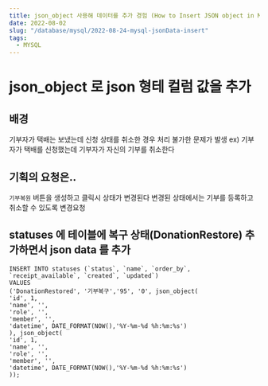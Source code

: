 ```yaml
---
title: json_object 사용해 데이터를 추가 경험 (How to Insert JSON object in MySQL?)
date: 2022-08-02
slug: "/database/mysql/2022-08-24-mysql-jsonData-insert"
tags:
  - MYSQL
---
```



# json_object 로 json 형테 컬럼 값을 추가

## 배경

기부자가 택배는 보냈는데 신청 상태를 취소한 경우 처리 불가한 문제가 발생
ex) 기부자가 택배를 신청했는데 기부자가 자신의 기부를 취소한다

## 기획의 요청은..
`기부복원` 버튼을 생성하고 클릭시 상태가 변경된다
변경된 상태에서는 기부를 등록하고 취소할 수 있도록 변경요청


##  statuses 에 테이블에 복구 상태(DonationRestore) 추가하면서 json data 를 추가
```
INSERT INTO statuses (`status`, `name`, `order_by`, `receipt_available`, `created`, `updated`)
VALUES
('DonationRestored', '기부복구','95', '0', json_object(
'id', 1,
'name', '',
'role', '',
'member', '',
'datetime', DATE_FORMAT(NOW(),'%Y-%m-%d %h:%m:%s')
), json_object(
'id', 1,
'name', '',
'role', '',
'member', '',
'datetime', DATE_FORMAT(NOW(),'%Y-%m-%d %h:%m:%s')
));

```




